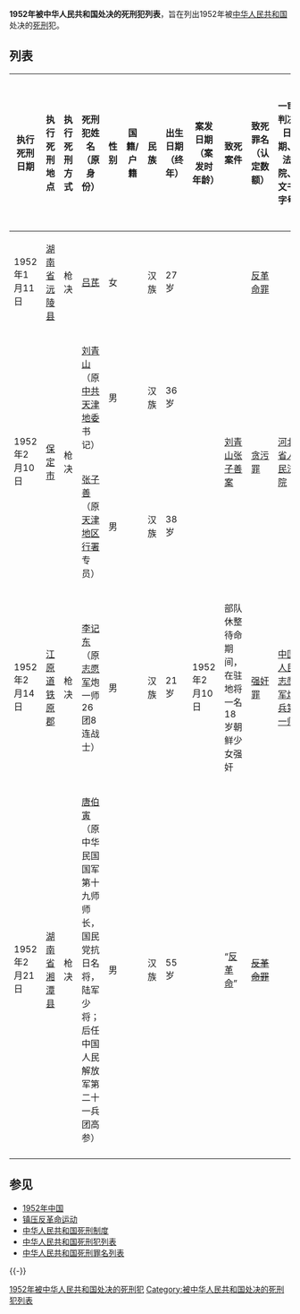 
{{Unreferenced|time=2015-11-15T05:01:12+00:00}}
'''1952年被中华人民共和国处决的死刑犯列表'''，旨在列出1952年被[[中华人民共和国|中华人民共和国]]处决的[[死刑|死刑]]犯。

== 列表 ==
{| class="wikitable sortable"
!执行死刑日期!!执行死刑地点!!执行死刑方式!!死刑犯姓名（原身份）!!性别!!国籍/户籍!!民族!!出生日期（终年）!!案发日期（案发时年龄）!!致死案件!!致死罪名（认定数额）!!一审判决日期、法院、文书字号!!终审判决/裁定日期、法院、文书字号!!死刑核准裁定日期、法院、文书字号!!交付执行死刑法院
|-
|1952年1月11日||[[湖南省|湖南省]][[沅陵县|沅陵县]]||枪决
|[[吕芪|吕芪]]||女||{{CHN}}||汉族||27岁
| || ||[[反革命罪|反革命罪]]
|  || ||  ||  
|-
| rowspan="2" |1952年2月10日|| rowspan="2" |[[保定市|保定市]]|| rowspan="2" |枪决
|[[刘青山_(河北省)|刘青山]]（原[[中共天津地委|中共天津地委]]书记）||男||{{CHN}}||汉族||36岁
| || rowspan="2" |[[刘青山张子善案|刘青山张子善案]]|| rowspan="2" |[[贪污罪|贪污罪]]
| rowspan="2" |[[河北省高级人民法院|河北省人民法院]]|| rowspan="2" | || rowspan="2" |[[中华人民共和国最高人民法院|中央人民政府最高人民法院]]|| rowspan="2" |[[河北省高级人民法院|河北省人民法院]]
|-
|[[张子善|张子善]]（原[[天津地区|天津地区]][[行署|行署]]专员）||男||{{CHN}}||汉族||38岁
| 
|-
|1952年2月14日||{{PRK}}[[江原道_(朝鮮)|江原道]][[铁原郡|铁原郡]]||枪决
|[[李记东|李记东]]（原[[志愿军|志愿军]]炮一师26团8连战士）||男||{{CHN}}||汉族||21岁
|1952年2月10日||部队休整待命期间，在驻地将一名18岁朝鲜少女强奸||[[强奸罪|强奸罪]]
|[[中国人民志愿军炮兵第一师|中国人民志愿军炮兵第一师]]||[[中国人民志愿军司令部|中国人民志愿军司令部]]||[[中国人民志愿军司令部|中国人民志愿军司令部]]||[[中国人民志愿军炮兵第一师|中国人民志愿军炮兵第一师]]
|-
|1952年2月21日||[[湖南省|湖南省]][[湘潭县|湘潭县]]||枪决
|[[唐伯寅|唐伯寅]]（原中华民国国军第十九师师长，国民党抗日名将，陆军少将；后任中国人民解放军第二十一兵团高参）||男||{{CHN}}||汉族||55岁
| ||“[[唐伯寅|反革命]]”||<del>[[反革命罪|反革命罪]]</del>
| || || ||（1983年3月[[湖南省湘潭县人民法院|湖南省湘潭县人民法院]]宣布平反，恢复起义人员名誉）
|-
|}

== 参见 ==
* [[1952年中国|1952年中国]]
* [[镇压反革命运动|镇压反革命运动]]
* [[中华人民共和国死刑制度|中华人民共和国死刑制度]]
* [[中华人民共和国死刑犯列表|中华人民共和国死刑犯列表]]
* [[中华人民共和国死刑罪名列表|中华人民共和国死刑罪名列表]]

{{-}}
{{中华人民共和国死刑}}

[[Category:1952年被中华人民共和国处决的死刑犯|]]
[[Category:被中华人民共和国处决的死刑犯列表|Category:被中华人民共和国处决的死刑犯列表]]